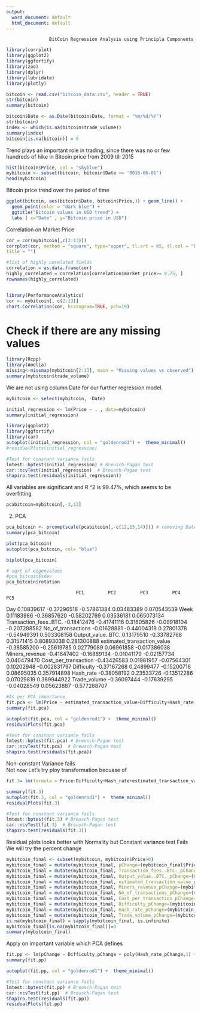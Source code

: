 ```yaml
---
output:
  word_document: default
  html_document: default
---
```

                    BitCoin Regression Analysis using Principla Components 

```r
library(corrplot)
library(ggplot2)
library(ggfortify)
library(zoo)
library(dplyr)
library(lubridate)
library(plotly)

```

```r
bitcoin <- read.csv("bitcoin_data.csv", header = TRUE)
str(bitcoin)
summary(bitcoin)

bitcoin$Date <- as.Date(bitcoin$Date, format = "%m/%d/%Y")
str(bitcoin)
index <- which(is.na(bitcoin$trade_volume))
summary(index)
bitcoin[is.na(bitcoin)] = 0
```
Trend plays an important role in trading, since there was no or few hundreds of hike in Bitcoin price from 2009 till 2015 
```r
hist(bitcoin$Price, col = "skyblue")
mybitcoin <- subset(bitcoin, bitcoin$Date >= '0016-06-01')
head(mybitcoin)

```


Bitcoin price  trend over the period of time 
```r
ggplot(bitcoin, aes(bitcoin$Date, bitcoin$Price,)) + geom_line() +
  geom_point(color = "dark blue") +
  ggtitle("Bitcoin values in USD trend") +
  labs ( x="Date" , y="Bitcoin price in USD") 
```
Correlation on Market Price 
```r
cor = cor(mybitcoin[,c(2:13)])
corrplot(cor, method = "square", type="upper", tl.srt = 65, tl.col = "black", tl.cex = 0.7, 
title = "")

#list of highly corelated fields 
correlation = as.data.frame(cor)
highly_correlated = correlation[correlation$market_price>= 0.75, ]
rownames(highly_correlated)


library(PerformanceAnalytics)
cor <- mybitcoin[, c(2:13)]
chart.Correlation(cor, histogram=TRUE, pch=19)
```
# Check if there are any missing values
```r
library(Rcpp)
library(Amelia)
missing<-missmap(mybitcoin[2:13], main = "Missing values vs observed")
summary(mybitcoin$trade_volume)
```
We are not using column Date for our further regression model.

```r
mybitcoin <- select(mybitcoin, -Date)
```

```r

initial_regression <- lm(Price ~ . , data=mybitcoin)
summary(initial_regression)

library(ggplot2)
library(ggfortify)
library(car)
autoplot(initial_regression, col = "goldenrod1") +  theme_minimal()
#residualPlots(initial_regression)

#Test for constant variance fails
lmtest::bptest(initial_regression) # Breusch-Pagan test
car::ncvTest(initial_regression)  # Breusch-Pagan test
shapiro.test(residuals(initial_regression))

```
All variables are significant and R ^2 is 99.47%, which seems to be overfitting 

```r
pcabitcoin=mybitcoin[,-3,13]

```

2. PCA

```r
pca_bitcoin <- prcomp(scale(pcabitcoin[,-c(12,13,14)])) # removing Date, response
summary(pca_bitcoin)

plot(pca_bitcoin)
autoplot(pca_bitcoin, col= "blue")

biplot(pca_bitcoin)

```
```r
# sqrt of eigenvalues
#pca_bitcoin$sdev
pca_bitcoin$rotation
```
                              PC1         PC2         PC3         PC4          PC5
Day                          0.10839617 -0.37296518 -0.57861384  0.03483389  0.070543539
Week                         0.11183986 -0.36857620 -0.58202769  0.03536181  0.065073134
Transaction_fees..BTC.      -0.18412476 -0.41741116  0.31605826 -0.09918104 -0.207288582
No_of_transactions          -0.01628881 -0.44004318  0.27801378 -0.54949391  0.503308158
Output_value..BTC.           0.13179510 -0.33782768  0.31571415  0.80893038  0.281300888
estimated_transaction_value -0.38585200 -0.25619785  0.02779089  0.06961858 -0.017386038
Miners_revenue              -0.41647402 -0.16889134 -0.01041179 -0.02157734  0.040479470
Cost_per_transaction        -0.43426583  0.01981957 -0.07564301  0.10202948 -0.002831797
Difficulty                  -0.37167268  0.24899477 -0.15200716  0.08695035  0.357914898
Hash_rate                   -0.38058192  0.23533726 -0.13512286  0.07029819  0.389944922
Trade_volume                -0.36097444 -0.17639295 -0.04028549  0.05623887 -0.577288707

```r
#As per PCA importance 
fit.pca <- lm(Price ~ estimated_transaction_value+Difficulty+Hash_rate+Cost_per_transaction+Miners_revenue+Trade_volume,  data=mybitcoin)
summary(fit.pca)

autoplot(fit.pca, col = "goldenrod1") +  theme_minimal()
residualPlots(fit.pca)

#Test for constant variance fails
lmtest::bptest(fit.pca) # Breusch-Pagan test
car::ncvTest(fit.pca)  # Breusch-Pagan test
shapiro.test(residuals(fit.pca))

```
Non-constant Variance fails  
Not now
Let's try ploy transformation becuase of 
```r
fit.3= lm(formula = Price~Difficulty+Hash_rate+estimated_transaction_value+poly(Miners_revenue,2)+poly(Trade_volume,2)+Cost_per_transaction, data=mybitcoin)

summary(fit.3)
autoplot(fit.3, col = "goldenrod1") +  theme_minimal()
residualPlots(fit.3)

#Test for constant variance fails
lmtest::bptest(fit.3) # Breusch-Pagan test
car::ncvTest(fit.3)  # Breusch-Pagan test
shapiro.test(residuals(fit.3))
```
Residual plots looks better with Normality but Constant variance test Fails 
We will try the percent change 
```r
mybitcoin_final <- subset(mybitcoin, mybitcoin$Price>0)
mybitcoin_final = mutate(mybitcoin_final, pChange=(mybitcoin_final$Price-lag(mybitcoin_final$Price))/lag(mybitcoin_final$Price)*100)
mybitcoin_final = mutate(mybitcoin_final, Transaction_fees..BTC._pChange=(mybitcoin_final$Transaction_fees..BTC.-lag(mybitcoin_final$Transaction_fees..BTC.))/lag(mybitcoin_final$Transaction_fees..BTC.)*100)
mybitcoin_final = mutate(mybitcoin_final, Output_value..BTC._pChange=(mybitcoin_final$Output_value..BTC.-lag(mybitcoin_final$Output_value..BTC.))/lag(mybitcoin_final$Output_value..BTC.)*100)
mybitcoin_final = mutate(mybitcoin_final, estimated_transaction_value_pChange=(mybitcoin_final$estimated_transaction_value-lag(mybitcoin_final$estimated_transaction_value))/lag(mybitcoin_final$estimated_transaction_value)*100)
mybitcoin_final = mutate(mybitcoin_final, Miners_revenue_pChange=(mybitcoin_final$Miners_revenue-lag(mybitcoin_final$Miners_revenue))/lag(mybitcoin_final$Miners_revenue)*100)
mybitcoin_final = mutate(mybitcoin_final, No_of_transactions_pChange=(mybitcoin_final$No_of_transactions-lag(mybitcoin_final$No_of_transactions))/lag(mybitcoin_final$No_of_transactions)*100)
mybitcoin_final = mutate(mybitcoin_final, Cost_per_transaction_pChange=(mybitcoin_final$Cost_per_transaction-lag(mybitcoin_final$Cost_per_transaction))/lag(mybitcoin_final$Cost_per_transaction)*100)
mybitcoin_final = mutate(mybitcoin_final, Difficulty_pChange=(mybitcoin_final$Difficulty-lag(mybitcoin_final$Difficulty))/lag(mybitcoin_final$Difficulty)*100)
mybitcoin_final = mutate(mybitcoin_final, Hash_rate_pChange=(mybitcoin_final$Hash_rate-lag(mybitcoin_final$Hash_rate))/lag(mybitcoin_final$Hash_rate)*100)
mybitcoin_final = mutate(mybitcoin_final, Trade_volume_pChange=(mybitcoin_final$Trade_volume-lag(mybitcoin_final$Trade_volume))/lag(mybitcoin_final$Trade_volume)*100)
is.na(mybitcoin_final) = sapply(mybitcoin_final, is.infinite)
mybitcoin_final[is.na(mybitcoin_final)]=0
summary(mybitcoin_final)
```
Apply on important variable which PCA defines
```r
fit.pp <- lm(pChange ~ Difficulty_pChange + poly(Hash_rate_pChange,1) + poly(Miners_revenue_pChange,2) +estimated_transaction_value_pChange+Cost_per_transaction_pChange+poly(Trade_volume_pChange,2),  data=mybitcoin_final)
summary(fit.pp)

autoplot(fit.pp, col = "goldenrod1") +  theme_minimal()

#Test for constant variance fails
lmtest::bptest(fit.pp) # Breusch-Pagan test
car::ncvTest(fit.pp)  # Breusch-Pagan test
shapiro.test(residuals(fit.pp))
residualPlots(fit.pp)
```

